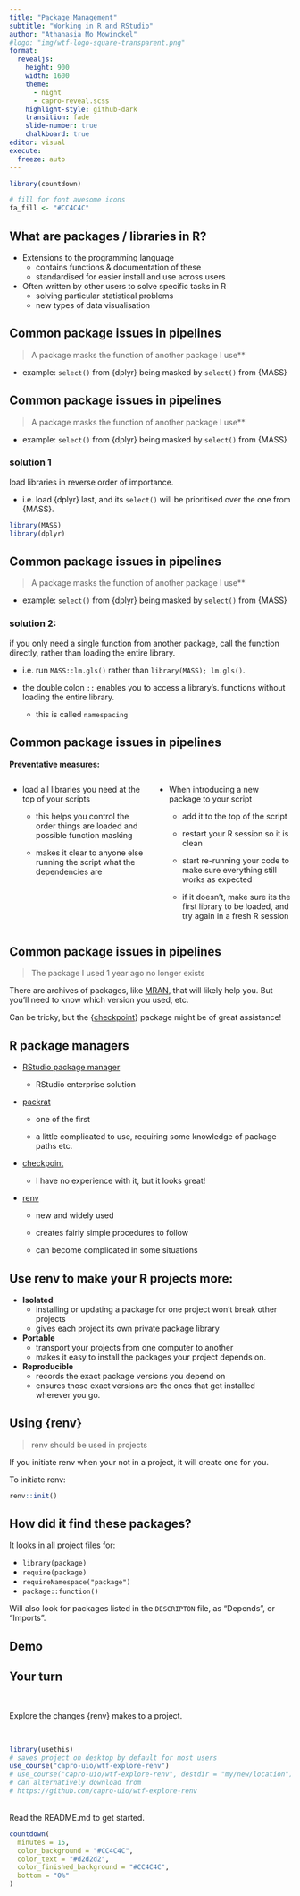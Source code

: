 ```yaml
---
title: "Package Management"
subtitle: "Working in R and RStudio"
author: "Athanasia Mo Mowinckel"
#logo: "img/wtf-logo-square-transparent.png"
format: 
  revealjs: 
    height: 900
    width: 1600
    theme: 
      - night
      - capro-reveal.scss
    highlight-style: github-dark
    transition: fade
    slide-number: true
    chalkboard: true
editor: visual
execute:
  freeze: auto
---
```


```r
library(countdown)
```

```r
# fill for font awesome icons
fa_fill <- "#CC4C4C"
```

## What are packages / libraries in R?

-   Extensions to the programming language
    -   contains functions & documentation of these\
    -   standardised for easier install and use across users\
-   Often written by other users to solve specific tasks in R
    -   solving particular statistical problems
    -   new types of data visualisation

## Common package issues in pipelines

> A package masks the function of another package I use\*\*

-   example: `select()` from {dplyr} being masked by `select()` from {MASS}

## Common package issues in pipelines

> A package masks the function of another package I use\*\*

-   example: `select()` from {dplyr} being masked by `select()` from {MASS}

### solution 1

load libraries in reverse order of importance.

-   i.e. load {dplyr} last, and its `select()` will be prioritised over the one from {MASS}.

``` r
library(MASS)
library(dplyr)
```

## Common package issues in pipelines

> A package masks the function of another package I use\*\*

-   example: `select()` from {dplyr} being masked by `select()` from {MASS}

### solution 2:

if you only need a single function from another package, call the function directly, rather than loading the entire library.

-   i.e. run `MASS::lm.gls()` rather than `library(MASS); lm.gls()`.

-   the double colon `::` enables you to access a library's. functions without loading the entire library.

    -   this is called `namespacing`

## Common package issues in pipelines

**Preventative measures:**

::: columns
::: {.column width="50%"}
-   load all libraries you need at the top of your scripts

    -   this helps you control the order things are loaded and possible function masking

    -   makes it clear to anyone else running the script what the dependencies are
:::

::: {.column width="50%"}
-   When introducing a new package to your script

    -   add it to the top of the script

    -   restart your R session so it is clean

    -   start re-running your code to make sure everything still works as expected

    -   if it doesn't, make sure its the first library to be loaded, and try again in a fresh R session
:::
:::

## Common package issues in pipelines

> The package I used 1 year ago no longer exists

There are archives of packages, like [MRAN](https://mran.microsoft.com/), that will likely help you. But you'll need to know which version you used, etc.

Can be tricky, but the {[checkpoint](https://github.com/RevolutionAnalytics/checkpoint)} package might be of great assistance!

## R package managers

-   [RStudio package manager](https://www.rstudio.com/products/package-manager/)

    -   RStudio enterprise solution

-   [packrat](https://rstudio.github.io/packrat/walkthrough.html)

    -   one of the first

    -   a little complicated to use, requiring some knowledge of package paths etc.

-   [checkpoint](https://github.com/RevolutionAnalytics/checkpoint)

    -   I have no experience with it, but it looks great!

-   [renv](https://rstudio.github.io/renv/articles/renv.html)

    -   new and widely used

    -   creates fairly simple procedures to follow

    -   can become complicated in some situations

## Use renv to make your R projects more:

-   **Isolated**
    -   installing or updating a package for one project won't break other projects
    -   gives each project its own private package library
-   **Portable**
    -   transport your projects from one computer to another
    -   makes it easy to install the packages your project depends on.
-   **Reproducible**
    -   records the exact package versions you depend on
    -   ensures those exact versions are the ones that get installed wherever you go.

## Using {renv}

> renv should be used in projects

If you initiate renv when your not in a project, it will create one for you.

To initiate renv:

``` r
renv::init()
```

## How did it find these packages?

It looks in all project files for:

-   `library(package)`
-   `require(package)`
-   `requireNamespace("package")`
-   `package::function()`

Will also look for packages listed in the `DESCRIPTON` file, as "Depends", or "Imports".

## Demo

## Your turn

<br>

Explore the changes {renv} makes to a project.

<br>

```r
library(usethis)
# saves project on desktop by default for most users
use_course("capro-uio/wtf-explore-renv")
# use_course("capro-uio/wtf-explore-renv", destdir = "my/new/location")
# can alternatively download from 
# https://github.com/capro-uio/wtf-explore-renv

```

<br> Read the README.md to get started.

```r
countdown(
  minutes = 15,
  color_background = "#CC4C4C",
  color_text = "#d2d2d2",
  color_finished_background = "#CC4C4C",
  bottom = "0%"
)
```

